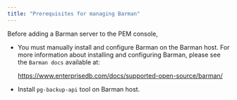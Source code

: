 ```yaml
---
title: "Prerequisites for managing Barman"
---
```


Before adding a Barman server to the PEM console,

- You must manually install and configure Barman on the Barman host. For more information about installing and configuring Barman, please see the ``Barman docs`` available at:

    https://www.enterprisedb.com/docs/supported-open-source/barman/

- Install ``pg-backup-api`` tool on Barman host.
